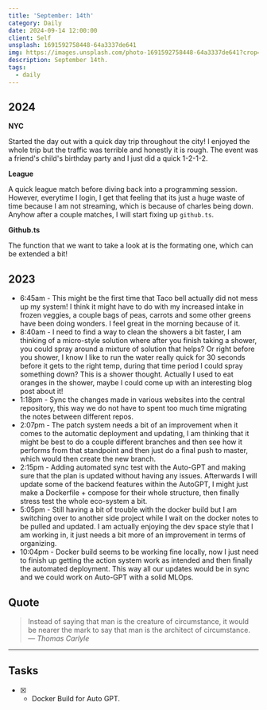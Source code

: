 ```yaml
---
title: 'September: 14th'
category: Daily
date: 2024-09-14 12:00:00
client: Self
unsplash: 1691592758448-64a3337de641
img: https://images.unsplash.com/photo-1691592758448-64a3337de641?crop=entropy&cs=srgb&fm=jpg&ixid=MnwzNjM5Nzd8MHwxfHJhbmRvbXx8fHx8fHx8fDE2ODE3NDg2ODY&ixlib=rb-4.0.3&q=85
description: September 14th. 
tags:
  - daily
---
```



## 2024

**NYC**

Started the day out with a quick day trip throughout the city!
I enjoyed the whole trip but the traffic was terrible and honestly it is rough.
The event was a friend's child's birthday party and I just did a quick 1-2-1-2.

**League**

A quick league match before diving back into a programming session.
However, everytime I login, I get that feeling that its just a huge waste of time because I am not streaming, which is because of charles being down.
Anyhow after a couple matches, I will start fixing up `github.ts`.

**Github.ts**

The function that we want to take a look at is the formating one, which can be extended a bit!



## 2023
- 6:45am - This might be the first time that Taco bell actually did not mess up my system! I think it might have to do with my increased intake in frozen veggies, a couple bags of peas, carrots and some other greens have been doing wonders. I feel great in the morning because of it.
- 8:40am - I need to find a way to clean the showers a bit faster, I am thinking of a micro-style solution where after you finish taking a shower, you could spray around a mixture of solution that helps? Or right before you shower, I know I like to run the water really quick for 30 seconds before it gets to the right temp, during that time period I could spray something down? This is a shower thought. Actually I used to eat oranges in the shower, maybe I could come up with an interesting blog post about it!
- 1:18pm - Sync the changes made in various websites into the central repository, this way we do not have to spent too much time migrating the notes between different repos.
- 2:07pm - The patch system needs a bit of an improvement when it comes to the automatic deployment and updating, I am thinking that it might be best to do a couple different branches and then see how it performs from that standpoint and then just do a final push to master, which would then create the new branch. 
- 2:15pm - Adding automated sync test with the Auto-GPT and making sure that the plan is updated without having any issues. Afterwards I will update some of the backend features within the AutoGPT, I might just make a Dockerfile + compose for their whole structure, then finally stress test the whole eco-system a bit. 
- 5:05pm - Still having a bit of trouble with the docker build but I am switching over to another side project while I wait on the docker notes to be pulled and updated. I am actually enjoying the dev space style that I am working in, it just needs a bit more of an improvement in terms of organizing. 
- 10:04pm - Docker build seems to be working fine locally, now I just need to finish up getting the action system work as intended and then finally the automated deployment. This way all our updates would be in sync and we could work on Auto-GPT with a solid MLOps.

## Quote

> Instead of saying that man is the creature of circumstance, it would be nearer the mark to say that man is the architect of circumstance.
> — <cite>Thomas Carlyle</cite>

---

## Tasks

- [X] - Docker Build for Auto GPT.